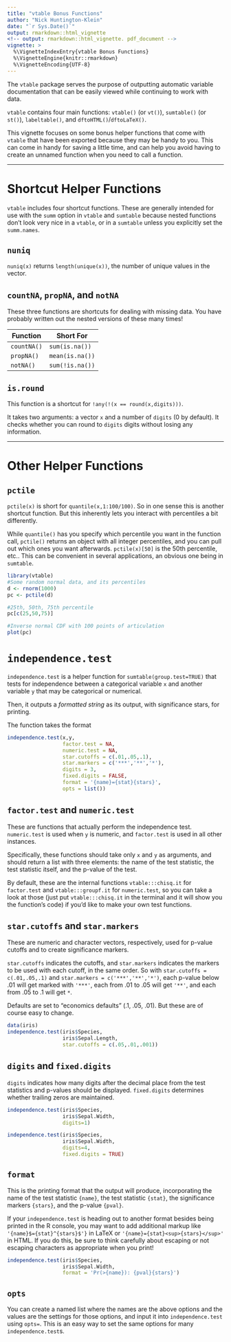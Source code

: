---
title: "vtable Bonus Functions"
author: "Nick Huntington-Klein"
date: "`r Sys.Date()`"
output: rmarkdown::html_vignette
<!-- output: rmarkdown::html_vignette. pdf_document -->
vignette: >
  %\VignetteIndexEntry{vtable Bonus Functions}
  %\VignetteEngine{knitr::rmarkdown}
  %\VignetteEncoding{UTF-8}
---

The `vtable` package serves the purpose of outputting automatic variable documentation that can be easily viewed while continuing to work with data.

`vtable` contains four main functions: `vtable()` (or `vt()`), `sumtable()` (or `st()`),  `labeltable()`, and `dftoHTML()`/`dftoLaTeX()`. 

This vignette focuses on some bonus helper functions that come with `vtable` that have been exported because they may be handy to you. This can come in handy for saving a little time, and can help you avoid having to create an unnamed function when you need to call a function.

-----

# Shortcut Helper Functions

`vtable` includes four shortcut functions. These are generally intended for use with the `summ` option in `vtable` and `sumtable` because nested functions don't look very nice in a `vtable`, or in a `sumtable` unless you explicitly set the `summ.names`. 

## `nuniq`

`nuniq(x)` returns `length(unique(x))`, the number of unique values in the vector.

## `countNA`, `propNA`, and `notNA`

These three functions are shortcuts for dealing with missing data. You have probably written out the nested versions of these many times!

| Function     | Short For |
|------------| -----------------------------------------|
| `countNA()`    | `sum(is.na())` |
| `propNA()`     | `mean(is.na())` |
| `notNA()` | `sum(!is.na())` |

## `is.round`

This function is a shortcut for `!any(!(x == round(x,digits)))`.

It takes two arguments: a vector `x` and a number of `digits` (0 by default). It checks whether you can round to `digits` digits without losing any information.

-----

# Other Helper Functions

## `pctile`

`pctile(x)` is short for `quantile(x,1:100/100)`. So in one sense this is another shortcut function. But this inherently lets you interact with percentiles a bit differently.

While `quantile()` has you specify which percentile you want in the function call, `pctile()` returns an object with all integer percentiles, and you can pull out which ones you want afterwards. `pctile(x)[50]` is the 50th percentile, etc.. This can be convenient in several applications, an obvious one being in `sumtable`.

```{r}
library(vtable)
#Some random normal data, and its percentiles
d <- rnorm(1000)
pc <- pctile(d)

#25th, 50th, 75th percentile
pc[c(25,50,75)]
```
```{r}
#Inverse normal CDF with 100 points of articulation
plot(pc)
```

# `independence.test`

`independence.test` is a helper function for `sumtable(group.test=TRUE)` that tests for independence between a categorical variable `x` and another variable `y` that may be categorical or numerical. 

Then, it outputs a *formatted string* as its output, with significance stars, for printing.

The function takes the format

```{r, eval = FALSE}
independence.test(x,y,
                  factor.test = NA,
                  numeric.test = NA,
                  star.cutoffs = c(.01,.05,.1),
                  star.markers = c('***','**','*'),
                  digits = 3,
                  fixed.digits = FALSE,
                  format = '{name}={stat}{stars}',
                  opts = list())
```

## `factor.test` and `numeric.test`

These are functions that actually perform the independence test. `numeric.test` is used when `y` is numeric, and `factor.test` is used in all other instances.

Specifically, these functions should take only `x` and `y` as arguments, and should return a list with three elements: the name of the test statistic, the test statistic itself, and the p-value of the test.

By default, these are the internal functions `vtable:::chisq.it` for `factor.test` and `vtable:::groupf.it` for `numeric.test`, so you can take a look at those (just put `vtable:::chisq.it` in the terminal and it will show you the function's code) if you'd like to make your own test functions.

## `star.cutoffs` and `star.markers`

These are numeric and character vectors, respectively, used for p-value cutoffs and to create significance markers. 

`star.cutoffs` indicates the cutoffs, and `star.markers` indicates the markers to be used with each cutoff, in the same order. So with `star.cutoffs = c(.01,.05,.1)` and `star.markers = c('***','**','*')`, each p-value below .01 will get marked with `'***'`, each from .01 to .05 will get `'**'`, and each from .05 to .1 will get `*`.

Defaults are set to "economics defaults" (.1, .05, .01). But these are of course easy to change.

```{r}
data(iris)
independence.test(iris$Species,
                  iris$Sepal.Length,
                  star.cutoffs = c(.05,.01,.001))
```

## `digits` and `fixed.digits`

`digits` indicates how many digits after the decimal place from the test statistics and p-values should be displayed. `fixed.digits` determines whether trailing zeros are maintained.

```{r}
independence.test(iris$Species,
                  iris$Sepal.Width,
                  digits=1)
```

```{r}
independence.test(iris$Species,
                  iris$Sepal.Width,
                  digits=4,
                  fixed.digits = TRUE)
```

## `format`

This is the printing format that the output will produce, incorporating the name of the test statistic `{name}`, the test statistic `{stat}`, the significance markers `{stars}`, and the p-value `{pval}`.

If your `independence.test` is heading out to another format besides being printed in the R console, you may want to add additional markup like `'{name}$={stat}^{stars}$'}` in LaTeX or `'{name}={stat}<sup>{stars}</sup>'` in HTML. If you do this, be sure to think carefully about escaping or not escaping characters as appropriate when you print!

```{r}
independence.test(iris$Species,
                  iris$Sepal.Width,
                  format = 'Pr(>{name}): {pval}{stars}')
```

## `opts`

You can create a named list where the names are the above options and the values are the settings for those options, and input it into `independence.test` using `opts=`. This is an easy way to set the same options for many `independence.test`s.

